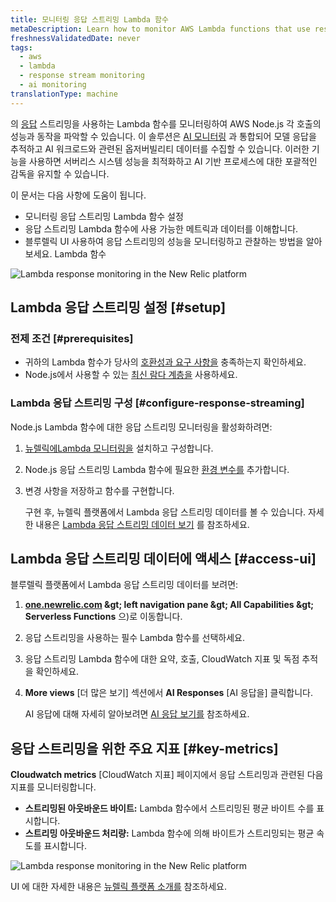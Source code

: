 ```yaml
---
title: 모니터링 응답 스트리밍 Lambda 함수
metaDescription: Learn how to monitor AWS Lambda functions that use response streaming in the New Relic.
freshnessValidatedDate: never
tags:
  - aws
  - lambda
  - response stream monitoring
  - ai monitoring
translationType: machine
---
```


의 [응답](https://aws.amazon.com/blogs/compute/introducing-aws-lambda-response-streaming/) 스트리밍을 사용하는 Lambda 함수를 모니터링하여 AWS Node.js 각 호출의 성능과 동작을 파악할 수 있습니다. 이 솔루션은 [AI 모니터링](/docs/ai-monitoring/intro-to-ai-monitoring/) 과 통합되어 모델 응답을 추적하고 AI 워크로드와 관련된 옵저버빌리티 데이터를 수집할 수 있습니다. 이러한 기능을 사용하면 서버리스 시스템 성능을 최적화하고 AI 기반 프로세스에 대한 포괄적인 감독을 유지할 수 있습니다.

이 문서는 다음 사항에 도움이 됩니다.

* 모니터링 응답 스트리밍 Lambda 함수 설정
* 응답 스트리밍 Lambda 함수에 사용 가능한 메트릭과 데이터를 이해합니다.
* 블루렐릭 UI 사용하여 응답 스트리밍의 성능을 모니터링하고 관찰하는 방법을 알아보세요. Lambda 함수

<img title="New Relic AI Responses page" alt="Lambda response monitoring in the New Relic platform" src="/images/ss-ai-response-page.gif" />

## Lambda 응답 스트리밍 설정 [#setup]

### 전제 조건 [#prerequisites]

* 귀하의 Lambda 함수가 당사의 [호환성과 요구 사항을](/docs/serverless-function-monitoring/aws-lambda-monitoring/instrument-lambda-function/compatibility-requirement-lambda-monitoring) 충족하는지 확인하세요.
* Node.js에서 사용할 수 있는 [최신 람다 계층을](https://layers.newrelic-external.com) 사용하세요.

### Lambda 응답 스트리밍 구성 [#configure-response-streaming]

Node.js Lambda 함수에 대한 응답 스트리밍 모니터링을 활성화하려면:

1. [뉴렐릭에Lambda 모니터링을](/docs/serverless-function-monitoring/aws-lambda-monitoring/instrument-lambda-function/configure-serverless-aws-monitoring) 설치하고 구성합니다.

2. Node.js 응답 스트리밍 Lambda 함수에 필요한 [환경 변수를](/docs/serverless-function-monitoring/aws-lambda-monitoring/instrument-lambda-function/env-variables-lambda) 추가합니다.

3. 변경 사항을 저장하고 함수를 구현합니다.

   구현 후, 뉴렐릭 플랫폼에서 Lambda 응답 스트리밍 데이터를 볼 수 있습니다. 자세한 내용은 [Lambda 응답 스트리밍 데이터 보기](#view-response-streaming-data) 를 참조하세요.

## Lambda 응답 스트리밍 데이터에 액세스 [#access-ui]

블루렐릭 플랫폼에서 Lambda 응답 스트리밍 데이터를 보려면:

1. <DNT>**[one.newrelic.com](https://one.newrelic.com) &amp;gt; left navigation pane &amp;gt; All Capabilities &amp;gt; Serverless Functions**</DNT> 으)로 이동합니다.

2. 응답 스트리밍을 사용하는 필수 Lambda 함수를 선택하세요.

3. 응답 스트리밍 Lambda 함수에 대한 요약, 호출, CloudWatch 지표 및 독점 추적을 확인하세요.

4. **More views** \[더 많은 보기] 섹션에서 **AI Responses** \[AI 응답을] 클릭합니다.

   AI 응답에 대해 자세히 알아보려면 [AI 응답 보기를](/docs/ai-monitoring/explore-ai-data/view-ai-responses) 참조하세요.

## 응답 스트리밍을 위한 주요 지표 [#key-metrics]

**Cloudwatch metrics** \[CloudWatch 지표] 페이지에서 응답 스트리밍과 관련된 다음 지표를 모니터링합니다.

* **스트리밍된 아웃바운드 바이트:** Lambda 함수에서 스트리밍된 평균 바이트 수를 표시합니다.
* **스트리밍 아웃바운드 처리량:** Lambda 함수에 의해 바이트가 스트리밍되는 평균 속도를 표시합니다.

<img title="New Relic AI Responses page" alt="Lambda response monitoring in the New Relic platform" src="/images/ss-ai-response.webp" />

UI 에 대한 자세한 내용은 [뉴렐릭 플랫폼 소개를](/docs/new-relic-solutions/new-relic-one/introduction-new-relic-platform) 참조하세요.